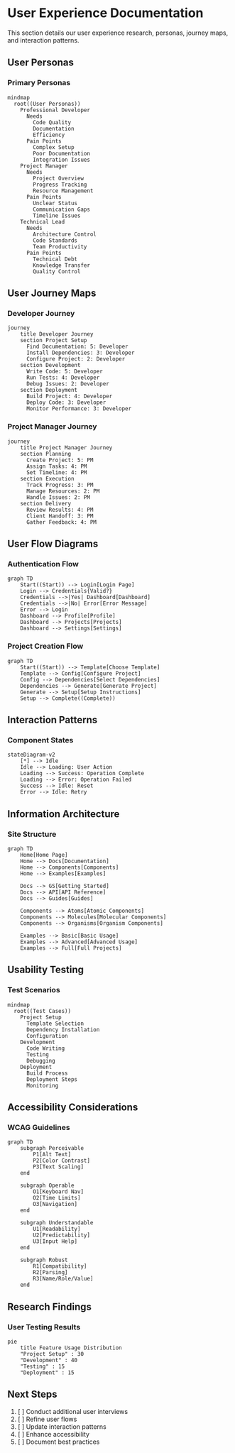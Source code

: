 
# User Experience Documentation

<Callout type="info">
  This section details our user experience research, personas, journey maps, and interaction patterns.
</Callout>

## User Personas

### Primary Personas
```mermaid
mindmap
  root((User Personas))
    Professional Developer
      Needs
        Code Quality
        Documentation
        Efficiency
      Pain Points
        Complex Setup
        Poor Documentation
        Integration Issues
    Project Manager
      Needs
        Project Overview
        Progress Tracking
        Resource Management
      Pain Points
        Unclear Status
        Communication Gaps
        Timeline Issues
    Technical Lead
      Needs
        Architecture Control
        Code Standards
        Team Productivity
      Pain Points
        Technical Debt
        Knowledge Transfer
        Quality Control
```

## User Journey Maps

### Developer Journey
```mermaid
journey
    title Developer Journey
    section Project Setup
      Find Documentation: 5: Developer
      Install Dependencies: 3: Developer
      Configure Project: 2: Developer
    section Development
      Write Code: 5: Developer
      Run Tests: 4: Developer
      Debug Issues: 2: Developer
    section Deployment
      Build Project: 4: Developer
      Deploy Code: 3: Developer
      Monitor Performance: 3: Developer
```

### Project Manager Journey
```mermaid
journey
    title Project Manager Journey
    section Planning
      Create Project: 5: PM
      Assign Tasks: 4: PM
      Set Timeline: 4: PM
    section Execution
      Track Progress: 3: PM
      Manage Resources: 2: PM
      Handle Issues: 2: PM
    section Delivery
      Review Results: 4: PM
      Client Handoff: 3: PM
      Gather Feedback: 4: PM
```

## User Flow Diagrams

### Authentication Flow
```mermaid
graph TD
    Start((Start)) --> Login[Login Page]
    Login --> Credentials{Valid?}
    Credentials -->|Yes| Dashboard[Dashboard]
    Credentials -->|No| Error[Error Message]
    Error --> Login
    Dashboard --> Profile[Profile]
    Dashboard --> Projects[Projects]
    Dashboard --> Settings[Settings]
```

### Project Creation Flow
```mermaid
graph TD
    Start((Start)) --> Template[Choose Template]
    Template --> Config[Configure Project]
    Config --> Dependencies[Select Dependencies]
    Dependencies --> Generate[Generate Project]
    Generate --> Setup[Setup Instructions]
    Setup --> Complete((Complete))
```

## Interaction Patterns

### Component States
```mermaid
stateDiagram-v2
    [*] --> Idle
    Idle --> Loading: User Action
    Loading --> Success: Operation Complete
    Loading --> Error: Operation Failed
    Success --> Idle: Reset
    Error --> Idle: Retry
```

## Information Architecture

### Site Structure
```mermaid
graph TD
    Home[Home Page]
    Home --> Docs[Documentation]
    Home --> Components[Components]
    Home --> Examples[Examples]
    
    Docs --> GS[Getting Started]
    Docs --> API[API Reference]
    Docs --> Guides[Guides]
    
    Components --> Atoms[Atomic Components]
    Components --> Molecules[Molecular Components]
    Components --> Organisms[Organism Components]
    
    Examples --> Basic[Basic Usage]
    Examples --> Advanced[Advanced Usage]
    Examples --> Full[Full Projects]
```

## Usability Testing

### Test Scenarios
```mermaid
mindmap
  root((Test Cases))
    Project Setup
      Template Selection
      Dependency Installation
      Configuration
    Development
      Code Writing
      Testing
      Debugging
    Deployment
      Build Process
      Deployment Steps
      Monitoring
```

## Accessibility Considerations

### WCAG Guidelines
```mermaid
graph TD
    subgraph Perceivable
        P1[Alt Text]
        P2[Color Contrast]
        P3[Text Scaling]
    end
    
    subgraph Operable
        O1[Keyboard Nav]
        O2[Time Limits]
        O3[Navigation]
    end
    
    subgraph Understandable
        U1[Readability]
        U2[Predictability]
        U3[Input Help]
    end
    
    subgraph Robust
        R1[Compatibility]
        R2[Parsing]
        R3[Name/Role/Value]
    end
```

## Research Findings

### User Testing Results
```mermaid
pie
    title Feature Usage Distribution
    "Project Setup" : 30
    "Development" : 40
    "Testing" : 15
    "Deployment" : 15
```

## Next Steps
1. [ ] Conduct additional user interviews
2. [ ] Refine user flows
3. [ ] Update interaction patterns
4. [ ] Enhance accessibility
5. [ ] Document best practices